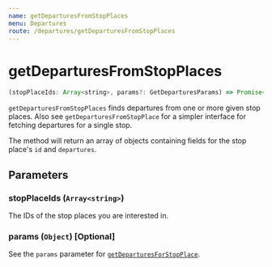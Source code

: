 ```yaml
---
name: getDeparturesFromStopPlaces
menu: Departures
route: /departures/getDeparturesFromStopPlaces
---
```


# getDeparturesFromStopPlaces

```javascript
(stopPlaceIds: Array<string>, params?: GetDeparturesParams) => Promise<Array<{ id: string, departures: Array<Departure> }>>
```

`getDeparturesFromStopPlaces` finds departures from one or more given stop places. Also see `getDeparturesFromStopPlace` for a simpler interface for fetching departures for a single stop.

The method will return an array of objects containing fields for the stop place's `id` and `departures`.

## Parameters

### stopPlaceIds (`Array<string>`)
The IDs of the stop places you are interested in.

### params (`Object`) [Optional]

See the `params` parameter for [`getDeparturesForStopPlace`](/departures/getDeparturesFromStopPlace#params-object-optional).
